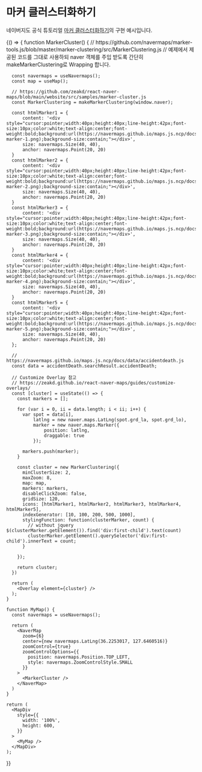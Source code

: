 
# 마커 클러스터화하기

네이버지도 공식 튜토리얼 [마커 클러스터화하기](https://navermaps.github.io/maps.js.ncp/docs/tutorial-marker-cluster.example.html)의 구현 예시입니다.

<Playground>
  {() => {
    function MarkerCluster() {
      // https://github.com/navermaps/marker-tools.js/blob/master/marker-clustering/src/MarkerClustering.js 
      // 예제에서 제공된 코드를 그대로 사용하되 naver 객체를 주입 받도록 간단히 makeMarkerClustering로 Wrapping 합니다.

      const navermaps = useNavermaps();
      const map = useMap();

      // https://github.com/zeakd/react-naver-maps/blob/main/website/src/samples/marker-cluster.js
      const MarkerClustering = makeMarkerClustering(window.naver);

      const htmlMarker1 = {
          content: '<div style="cursor:pointer;width:40px;height:40px;line-height:42px;font-size:10px;color:white;text-align:center;font-weight:bold;background:url(https://navermaps.github.io/maps.js.ncp/docs/img/cluster-marker-1.png);background-size:contain;"></div>',
          size: navermaps.Size(40, 40),
          anchor: navermaps.Point(20, 20)
      }
      const htmlMarker2 = {
          content: '<div style="cursor:pointer;width:40px;height:40px;line-height:42px;font-size:10px;color:white;text-align:center;font-weight:bold;background:url(https://navermaps.github.io/maps.js.ncp/docs/img/cluster-marker-2.png);background-size:contain;"></div>',
          size: navermaps.Size(40, 40),
          anchor: navermaps.Point(20, 20)
      }
      const htmlMarker3 = {
          content: '<div style="cursor:pointer;width:40px;height:40px;line-height:42px;font-size:10px;color:white;text-align:center;font-weight:bold;background:url(https://navermaps.github.io/maps.js.ncp/docs/img/cluster-marker-3.png);background-size:contain;"></div>',
          size: navermaps.Size(40, 40),
          anchor: navermaps.Point(20, 20)
      }
      const htmlMarker4 = {
          content: '<div style="cursor:pointer;width:40px;height:40px;line-height:42px;font-size:10px;color:white;text-align:center;font-weight:bold;background:url(https://navermaps.github.io/maps.js.ncp/docs/img/cluster-marker-4.png);background-size:contain;"></div>',
          size: navermaps.Size(40, 40),
          anchor: navermaps.Point(20, 20)
      }
      const htmlMarker5 = {
          content: '<div style="cursor:pointer;width:40px;height:40px;line-height:42px;font-size:10px;color:white;text-align:center;font-weight:bold;background:url(https://navermaps.github.io/maps.js.ncp/docs/img/cluster-marker-5.png);background-size:contain;"></div>',
          size: navermaps.Size(40, 40),
          anchor: navermaps.Point(20, 20)
      };

      // https://navermaps.github.io/maps.js.ncp/docs/data/accidentdeath.js
      const data = accidentDeath.searchResult.accidentDeath;

      // Customize Overlay 참고
      // https://zeakd.github.io/react-naver-maps/guides/customize-overlays/      
      const [cluster] = useState(() => {
        const markers = [];

        for (var i = 0, ii = data.length; i < ii; i++) {
          var spot = data[i],
              latlng = new naver.maps.LatLng(spot.grd_la, spot.grd_lo),
              marker = new naver.maps.Marker({
                  position: latlng,
                  draggable: true
              });

          markers.push(marker);
        }

        const cluster = new MarkerClustering({
          minClusterSize: 2,
          maxZoom: 8,
          map: map,
          markers: markers,
          disableClickZoom: false,
          gridSize: 120,
          icons: [htmlMarker1, htmlMarker2, htmlMarker3, htmlMarker4, htmlMarker5],
          indexGenerator: [10, 100, 200, 500, 1000],
          stylingFunction: function(clusterMarker, count) {
            // without jquery $(clusterMarker.getElement()).find('div:first-child').text(count)
            clusterMarker.getElement().querySelector('div:first-child').innerText = count;
          }

        });

        return cluster;
      })
      
      return (
        <Overlay element={cluster} />
      );
    }

    function MyMap() {
      const navermaps = useNavermaps();

      return (
        <NaverMap
          zoom={6}
          center={new navermaps.LatLng(36.2253017, 127.6460516)}
          zoomControl={true}
          zoomControlOptions={{
            position: navermaps.Position.TOP_LEFT,
            style: navermaps.ZoomControlStyle.SMALL
          }}
        >
          <MarkerCluster />
        </NaverMap>
      )
    }

    return (
      <MapDiv
        style={{
          width: '100%',
          height: 600,
        }}
      >
        <MyMap />
      </MapDiv>
    );
  }}
</Playground>